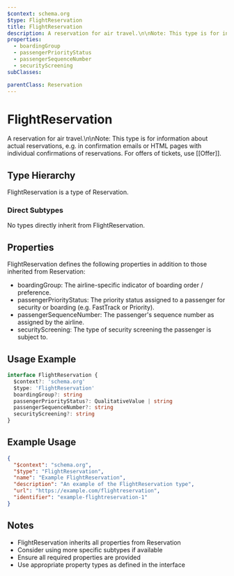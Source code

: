 ```yaml
---
$context: schema.org
$type: FlightReservation
title: FlightReservation
description: A reservation for air travel.\n\nNote: This type is for information about actual reservations, e.g. in confirmation emails or HTML pages with individual confirmations of reservations. For offers of tickets, use [[Offer]].
properties:
  - boardingGroup
  - passengerPriorityStatus
  - passengerSequenceNumber
  - securityScreening
subClasses:

parentClass: Reservation
---
```


# FlightReservation

A reservation for air travel.\n\nNote: This type is for information about actual reservations, e.g. in confirmation emails or HTML pages with individual confirmations of reservations. For offers of tickets, use [[Offer]].

## Type Hierarchy

FlightReservation is a type of Reservation.

### Direct Subtypes

No types directly inherit from FlightReservation.

## Properties

FlightReservation defines the following properties in addition to those inherited from Reservation:

- boardingGroup: The airline-specific indicator of boarding order / preference.
- passengerPriorityStatus: The priority status assigned to a passenger for security or boarding (e.g. FastTrack or Priority).
- passengerSequenceNumber: The passenger's sequence number as assigned by the airline.
- securityScreening: The type of security screening the passenger is subject to.

## Usage Example

```typescript
interface FlightReservation {
  $context?: 'schema.org'
  $type: 'FlightReservation'
  boardingGroup?: string
  passengerPriorityStatus?: QualitativeValue | string
  passengerSequenceNumber?: string
  securityScreening?: string
}
```

## Example Usage

```json
{
  "$context": "schema.org",
  "$type": "FlightReservation",
  "name": "Example FlightReservation",
  "description": "An example of the FlightReservation type",
  "url": "https://example.com/flightreservation",
  "identifier": "example-flightreservation-1"
}
```

## Notes

- FlightReservation inherits all properties from Reservation
- Consider using more specific subtypes if available
- Ensure all required properties are provided
- Use appropriate property types as defined in the interface
